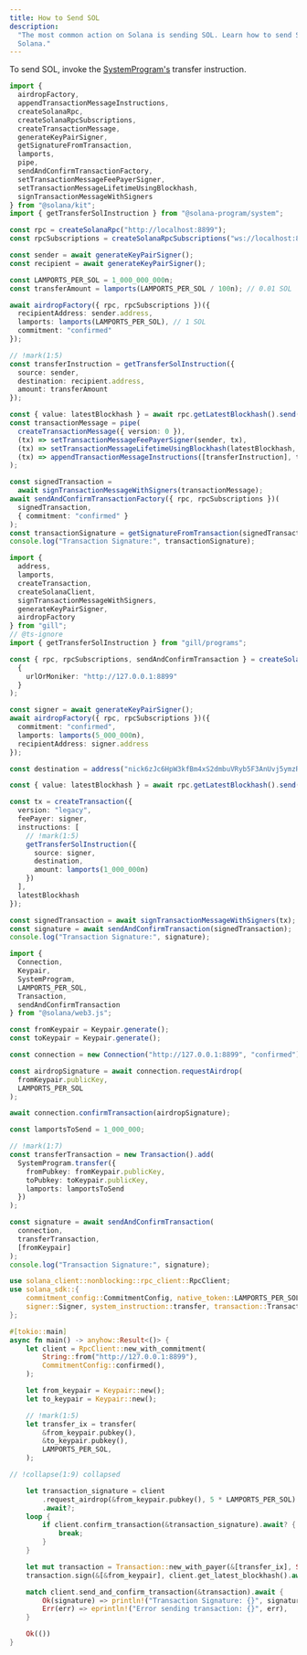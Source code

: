 ```yaml
---
title: How to Send SOL
description:
  "The most common action on Solana is sending SOL. Learn how to send SOL on
  Solana."
---
```


To send SOL, invoke the
[SystemProgram's](https://github.com/solana-program/system) transfer
instruction.

<CodeTabs flags="r">

```ts !! title="Kit"
import {
  airdropFactory,
  appendTransactionMessageInstructions,
  createSolanaRpc,
  createSolanaRpcSubscriptions,
  createTransactionMessage,
  generateKeyPairSigner,
  getSignatureFromTransaction,
  lamports,
  pipe,
  sendAndConfirmTransactionFactory,
  setTransactionMessageFeePayerSigner,
  setTransactionMessageLifetimeUsingBlockhash,
  signTransactionMessageWithSigners
} from "@solana/kit";
import { getTransferSolInstruction } from "@solana-program/system";

const rpc = createSolanaRpc("http://localhost:8899");
const rpcSubscriptions = createSolanaRpcSubscriptions("ws://localhost:8900");

const sender = await generateKeyPairSigner();
const recipient = await generateKeyPairSigner();

const LAMPORTS_PER_SOL = 1_000_000_000n;
const transferAmount = lamports(LAMPORTS_PER_SOL / 100n); // 0.01 SOL

await airdropFactory({ rpc, rpcSubscriptions })({
  recipientAddress: sender.address,
  lamports: lamports(LAMPORTS_PER_SOL), // 1 SOL
  commitment: "confirmed"
});

// !mark(1:5)
const transferInstruction = getTransferSolInstruction({
  source: sender,
  destination: recipient.address,
  amount: transferAmount
});

const { value: latestBlockhash } = await rpc.getLatestBlockhash().send();
const transactionMessage = pipe(
  createTransactionMessage({ version: 0 }),
  (tx) => setTransactionMessageFeePayerSigner(sender, tx),
  (tx) => setTransactionMessageLifetimeUsingBlockhash(latestBlockhash, tx),
  (tx) => appendTransactionMessageInstructions([transferInstruction], tx)
);

const signedTransaction =
  await signTransactionMessageWithSigners(transactionMessage);
await sendAndConfirmTransactionFactory({ rpc, rpcSubscriptions })(
  signedTransaction,
  { commitment: "confirmed" }
);
const transactionSignature = getSignatureFromTransaction(signedTransaction);
console.log("Transaction Signature:", transactionSignature);
```

```ts !! title="Gill"
import {
  address,
  lamports,
  createTransaction,
  createSolanaClient,
  signTransactionMessageWithSigners,
  generateKeyPairSigner,
  airdropFactory
} from "gill";
// @ts-ignore
import { getTransferSolInstruction } from "gill/programs";

const { rpc, rpcSubscriptions, sendAndConfirmTransaction } = createSolanaClient(
  {
    urlOrMoniker: "http://127.0.0.1:8899"
  }
);

const signer = await generateKeyPairSigner();
await airdropFactory({ rpc, rpcSubscriptions })({
  commitment: "confirmed",
  lamports: lamports(5_000_000n),
  recipientAddress: signer.address
});

const destination = address("nick6zJc6HpW3kfBm4xS2dmbuVRyb5F3AnUvj5ymzR5");

const { value: latestBlockhash } = await rpc.getLatestBlockhash().send();

const tx = createTransaction({
  version: "legacy",
  feePayer: signer,
  instructions: [
    // !mark(1:5)
    getTransferSolInstruction({
      source: signer,
      destination,
      amount: lamports(1_000_000n)
    })
  ],
  latestBlockhash
});

const signedTransaction = await signTransactionMessageWithSigners(tx);
const signature = await sendAndConfirmTransaction(signedTransaction);
console.log("Transaction Signature:", signature);
```

```ts !! title="Legacy"
import {
  Connection,
  Keypair,
  SystemProgram,
  LAMPORTS_PER_SOL,
  Transaction,
  sendAndConfirmTransaction
} from "@solana/web3.js";

const fromKeypair = Keypair.generate();
const toKeypair = Keypair.generate();

const connection = new Connection("http://127.0.0.1:8899", "confirmed");

const airdropSignature = await connection.requestAirdrop(
  fromKeypair.publicKey,
  LAMPORTS_PER_SOL
);

await connection.confirmTransaction(airdropSignature);

const lamportsToSend = 1_000_000;

// !mark(1:7)
const transferTransaction = new Transaction().add(
  SystemProgram.transfer({
    fromPubkey: fromKeypair.publicKey,
    toPubkey: toKeypair.publicKey,
    lamports: lamportsToSend
  })
);

const signature = await sendAndConfirmTransaction(
  connection,
  transferTransaction,
  [fromKeypair]
);
console.log("Transaction Signature:", signature);
```

```rs !! title="Rust"
use solana_client::nonblocking::rpc_client::RpcClient;
use solana_sdk::{
    commitment_config::CommitmentConfig, native_token::LAMPORTS_PER_SOL, signature::Keypair,
    signer::Signer, system_instruction::transfer, transaction::Transaction,
};

#[tokio::main]
async fn main() -> anyhow::Result<()> {
    let client = RpcClient::new_with_commitment(
        String::from("http://127.0.0.1:8899"),
        CommitmentConfig::confirmed(),
    );

    let from_keypair = Keypair::new();
    let to_keypair = Keypair::new();

    // !mark(1:5)
    let transfer_ix = transfer(
        &from_keypair.pubkey(),
        &to_keypair.pubkey(),
        LAMPORTS_PER_SOL,
    );

// !collapse(1:9) collapsed

    let transaction_signature = client
        .request_airdrop(&from_keypair.pubkey(), 5 * LAMPORTS_PER_SOL)
        .await?;
    loop {
        if client.confirm_transaction(&transaction_signature).await? {
            break;
        }
    }

    let mut transaction = Transaction::new_with_payer(&[transfer_ix], Some(&from_keypair.pubkey()));
    transaction.sign(&[&from_keypair], client.get_latest_blockhash().await?);

    match client.send_and_confirm_transaction(&transaction).await {
        Ok(signature) => println!("Transaction Signature: {}", signature),
        Err(err) => eprintln!("Error sending transaction: {}", err),
    }

    Ok(())
}
```

</CodeTabs>
